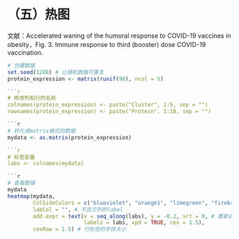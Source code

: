 # （五）热图
文献：Accelerated waning of the humoral response to COVID-19 vaccines in obesity，Fig. 3. Immune response to third (booster) dose COVID-19 vaccination. 

```r
# 创建数据
set.seed(1288) # 让随机数据可重复
protein_expression <- matrix(runif(90), ncol = 5)

```r
# 修改列和行的名称
colnames(protein_expression) <- paste("Cluster", 1:5, sep = "")
rownames(protein_expression) <- paste("Protein", 1:18, sep = "")

```r
# 转化成matrix格式的数据
mydata <- as.matrix(protein_expression)

```r
# 标签变量
labs <- colnames(mydata)

```r
# 查看数据
mydata
heatmap(mydata,
        ColSideColors = c("blueviolet", "orange1", "limegreen", "firebrick1", "dodgerblue3"),
        labCol = "", # 不显示列的label
        add.expr = text(x = seq_along(labs), y = -0.2, srt = 0, # 重新调整列标签的位置和角度
                        labels = labs, xpd = TRUE, cex = 1.5),
        cexRow = 1.5) # 行标签的字体大小
```
